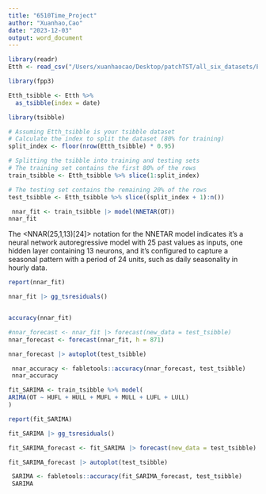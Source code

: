 ```yaml
---
title: "6510Time_Project"
author: "Xuanhao,Cao"
date: "2023-12-03"
output: word_document
---
```


```r
library(readr)
Etth <- read_csv("/Users/xuanhaocao/Desktop/patchTST/all_six_datasets/ETT-small/ETTh1.csv")

library(fpp3)

Etth_tsibble <- Etth %>%
  as_tsibble(index = date)

library(tsibble)

# Assuming Etth_tsibble is your tsibble dataset
# Calculate the index to split the dataset (80% for training)
split_index <- floor(nrow(Etth_tsibble) * 0.95)

# Splitting the tsibble into training and testing sets
# The training set contains the first 80% of the rows
train_tsibble <- Etth_tsibble %>% slice(1:split_index)

# The testing set contains the remaining 20% of the rows
test_tsibble <- Etth_tsibble %>% slice((split_index + 1):n())

```



```r
 nnar_fit <- train_tsibble |> model(NNETAR(OT))
nnar_fit
```


The <NNAR(25,1,13)[24]> notation for the NNETAR model indicates it's a neural network autoregressive model with 25 past values as inputs, one hidden layer containing 13 neurons, and it's configured to capture a seasonal pattern with a period of 24 units, such as daily seasonality in hourly data.



```r
report(nnar_fit)
```


```r


nnar_fit |> gg_tsresiduals()


accuracy(nnar_fit)

```



```r
#nnar_forecast <- nnar_fit |> forecast(new_data = test_tsibble)
nnar_forecast <- forecast(nnar_fit, h = 871)


```







```r
nnar_forecast |> autoplot(test_tsibble)
```


```r
 nnar_accuracy <- fabletools::accuracy(nnar_forecast, test_tsibble)
 nnar_accuracy
```



```r
fit_SARIMA <- train_tsibble %>% model(
ARIMA(OT ~ HUFL + HULL + MUFL + MULL + LUFL + LULL)
)

```

```r

report(fit_SARIMA)

```



```r
fit_SARIMA |> gg_tsresiduals()
```


```r
fit_SARIMA_forecast <- fit_SARIMA |> forecast(new_data = test_tsibble)
```

```r
fit_SARIMA_forecast |> autoplot(test_tsibble)
```


```r
 SARIMA <- fabletools::accuracy(fit_SARIMA_forecast, test_tsibble)
 SARIMA
```
